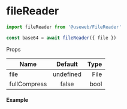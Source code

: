 
<Meta title='Media/File/FileReader' />

# fileReader

```js
import fileReader from '@useweb/FileReader'

const base64 = await fileReader({ file })
```

Props

| Name         |  Default  | Type |
| ------------ | :-------: | ---: |
| file         | undefined | File |
| fullCompress |   false   | bool |

#### Example

<Story name='Example'>
  <Example />
</Story>
